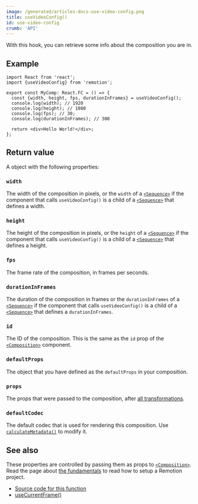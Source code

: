 ```yaml
---
image: /generated/articles-docs-use-video-config.png
title: useVideoConfig()
id: use-video-config
crumb: 'API'
---
```


With this hook, you can retrieve some info about the composition you are in.

## Example

```tsx twoslash
import React from 'react';
import {useVideoConfig} from 'remotion';

export const MyComp: React.FC = () => {
  const {width, height, fps, durationInFrames} = useVideoConfig();
  console.log(width); // 1920
  console.log(height); // 1080
  console.log(fps); // 30;
  console.log(durationInFrames); // 300

  return <div>Hello World!</div>;
};
```

## Return value

A object with the following properties:

### `width`

The width of the composition in pixels, or the `width` of a [`<Sequence>`](/docs/sequence) if the component that calls `useVideoConfig()` is a child of a [`<Sequence>`](/docs/sequence) that defines a width.

### `height`

The height of the composition in pixels, or the `height` of a [`<Sequence>`](/docs/sequence) if the component that calls `useVideoConfig()` is a child of a [`<Sequence>`](/docs/sequence) that defines a height.

### `fps`

The frame rate of the composition, in frames per seconds.

### `durationInFrames`

The duration of the composition in frames or the `durationInFrames` of a [`<Sequence>`](/docs/sequence) if the component that calls `useVideoConfig()` is a child of a [`<Sequence>`](/docs/sequence) that defines a `durationInFrames`.

### `id`

The ID of the composition. This is the same as the `id` prop of the [`<Composition>`](/docs/composition) component.

### `defaultProps`

The object that you have defined as the `defaultProps` in your composition.

### `props`<AvailableFrom v="4.0.0" />

The props that were passed to the composition, after [all transformations](/docs/props-resolution).

### `defaultCodec`<AvailableFrom v="4.0.54" />

The default codec that is used for rendering this composition. Use [`calculateMetadata()`](/docs/calculate-metadata) to modify it.

## See also

These properties are controlled by passing them as props to [`<Composition>`](/docs/composition). Read the page about [the fundamentals](/docs/the-fundamentals) to read how to setup a Remotion project.

- [Source code for this function](https://github.com/remotion-dev/remotion/blob/main/packages/core/src/use-video-config.ts)
- [useCurrentFrame()](/docs/use-current-frame)
